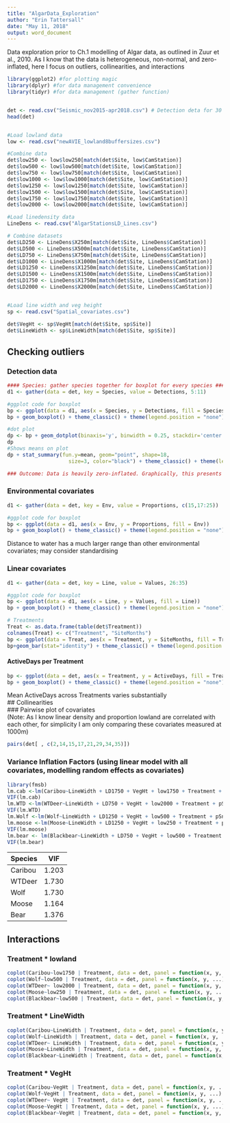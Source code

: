 ```yaml
---
title: "AlgarData_Exploration"
author: "Erin Tattersall"
date: "May 11, 2018"
output: word_document
---
```


  Data exploration prior to Ch.1 modelling of Algar data, as outlined in Zuur et al., 2010. As I know that the data is heterogeneous, non-normal, and zero-inflated, here I focus on outliers, collinearities, and interactions  
```r
library(ggplot2) #for plotting magic
library(dplyr) #for data management convenience
library(tidyr) #for data management (gather function)


det <- read.csv("Seismic_nov2015-apr2018.csv") # Detection deta for 30 months of surveying
head(det)


#Load lowland data
low <- read.csv("newAVIE_lowland8buffersizes.csv")

#Combine data
det$low250 <- low$low250[match(det$Site, low$CamStation)]
det$low500 <- low$low500[match(det$Site, low$CamStation)]
det$low750 <- low$low750[match(det$Site, low$CamStation)]
det$low1000 <- low$low1000[match(det$Site, low$CamStation)]
det$low1250 <- low$low1250[match(det$Site, low$CamStation)]
det$low1500 <- low$low1500[match(det$Site, low$CamStation)]
det$low1750 <- low$low1750[match(det$Site, low$CamStation)]
det$low2000 <- low$low2000[match(det$Site, low$CamStation)]

#Load linedensity data
LineDens <- read.csv("AlgarStationsLD_Lines.csv")

# Combine datasets
det$LD250 <- LineDens$X250m[match(det$Site, LineDens$CamStation)]
det$LD500 <- LineDens$X500m[match(det$Site, LineDens$CamStation)]
det$LD750 <- LineDens$X750m[match(det$Site, LineDens$CamStation)]
det$LD1000 <- LineDens$X1000m[match(det$Site, LineDens$CamStation)]
det$LD1250 <- LineDens$X1250m[match(det$Site, LineDens$CamStation)]
det$LD1500 <- LineDens$X1500m[match(det$Site, LineDens$CamStation)]
det$LD1750 <- LineDens$X1750m[match(det$Site, LineDens$CamStation)]
det$LD2000 <- LineDens$X2000m[match(det$Site, LineDens$CamStation)]


#Load line width and veg height
sp <- read.csv("Spatial_covariates.csv")

det$VegHt <- sp$VegHt[match(det$Site, sp$Site)]
det$LineWidth <- sp$LineWidth[match(det$Site, sp$Site)]
```

## Checking outliers
### Detection data
```r
#### Species: gather species together for boxplot for every species ####
d1 <- gather(data = det, key = Species, value = Detections, 5:11)

#ggplot code for boxplot
bp <- ggplot(data = d1, aes(x = Species, y = Detections, fill = Species)) #Coyote has one major outlier, probably Algar17 2017-08
bp + geom_boxplot() + theme_classic() + theme(legend.position = "none")

#dot plot
dp <- bp + geom_dotplot(binaxis='y', binwidth = 0.25, stackdir='center')# Species overlap, but clear that data is skewed to 0
dp
#Shows means on plot
dp + stat_summary(fun.y=mean, geom="point", shape=18,
                    size=3, color="black") + theme_classic() + theme(legend.position = "none") 

### Outcome: Data is heavily zero-inflated. Graphically, this presents all non-zero points as outliers. 
```
### Environmental covariates
```r
d1 <- gather(data = det, key = Env, value = Proportions, c(15,17:25))

#ggplot code for boxplot
bp <- ggplot(data = d1, aes(x = Env, y = Proportions, fill = Env))
bp + geom_boxplot() + theme_classic() + theme(legend.position = "none")

```
  Distance to water has a much larger range than other environmental covariates; may consider standardising  

### Linear covariates   
```r
d1 <- gather(data = det, key = Line, value = Values, 26:35)

#ggplot code for boxplot
bp <- ggplot(data = d1, aes(x = Line, y = Values, fill = Line))
bp + geom_boxplot() + theme_classic() + theme(legend.position = "none") + scale_x_discrete(limits=c("LD250", "LD500", "LD750","LD1000", "LD1250", "LD1250", "LD1500", "LD1750", "LD2000", "LineWidth", "VegHt"))

# Treatments
Treat <- as.data.frame(table(det$Treatment))
colnames(Treat) <- c("Treatment", "SiteMonths")
bp <- ggplot(data = Treat, aes(x = Treatment, y = SiteMonths, fill = Treatment))
bp+geom_bar(stat="identity") + theme_classic() + theme(legend.position = "none")

```

#### ActiveDays per Treatment  
```r
bp <- ggplot(data = det, aes(x = Treatment, y = ActiveDays, fill = Treatment))
bp + geom_boxplot() + theme_classic() + theme(legend.position = "none")
```
  Mean ActiveDays across Treatments varies substantially  
## Collinearities  
### Pairwise plot of covariates  
  (Note: As I know linear density and proportion lowland are correlated with each other, for simplicity I am only comparing these covariates measured at 1000m)  
```r
pairs(det[ , c(2,14,15,17,21,29,34,35)])
```
### Variance Inflation Factors (using linear model with all covariates, modelling random effects as covariates)  
```r
library(fmsb)
lm.cab <-lm(Caribou~LineWidth + LD1750 + VegHt + low1750 + Treatment + pSnow + Site + Month, data = det) 
VIF(lm.cab)
lm.WTD <-lm(WTDeer~LineWidth + LD750 + VegHt + low2000 + Treatment + pSnow + Site + Month, data = det) 
VIF(lm.WTD)
lm.Wolf <-lm(Wolf~LineWidth + LD1250 + VegHt + low500 + Treatment + pSnow + Site + Month, data = det) 
lm.moose <-lm(Moose~LineWidth + LD1250 + VegHt + low250 + Treatment + pSnow + Site + Month, data = det) 
VIF(lm.moose)
lm.bear <- lm(Blackbear~LineWidth + LD750 + VegHt + low500 + Treatment + pSnow + Site + Month, data = det) 
VIF(lm.bear)

```
Species  | VIF
-------- | ------
Caribou  | 1.203
WTDeer   | 1.730
Wolf     | 1.730
Moose    | 1.164
Bear     | 1.376  

## Interactions  
### Treatment * lowland
```r
coplot(Caribou~low1750 | Treatment, data = det, panel = function(x, y, ...) panel.smooth(x, y, span = .8, ...))
coplot(Wolf~low500 | Treatment, data = det, panel = function(x, y, ...) panel.smooth(x, y, span = .8, ...))
coplot(WTDeer~ low2000 | Treatment, data = det, panel = function(x, y, ...) panel.smooth(x, y, span = .8, ...))
coplot(Moose~low250 | Treatment, data = det, panel = function(x, y, ...) panel.smooth(x, y, span = .8, ...))
coplot(Blackbear~low500 | Treatment, data = det, panel = function(x, y, ...) panel.smooth(x, y, span = .8, ...))
```
### Treatment * LineWidth
```r
coplot(Caribou~LineWidth | Treatment, data = det, panel = function(x, y, ...) panel.smooth(x, y, span = .8, ...))
coplot(Wolf~LineWidth | Treatment, data = det, panel = function(x, y, ...) panel.smooth(x, y, span = .8, ...))
coplot(WTDeer~ LineWidth | Treatment, data = det, panel = function(x, y, ...) panel.smooth(x, y, span = .8, ...))
coplot(Moose~LineWidth | Treatment, data = det, panel = function(x, y, ...) panel.smooth(x, y, span = .8, ...))
coplot(Blackbear~LineWidth | Treatment, data = det, panel = function(x, y, ...) panel.smooth(x, y, span = .8, ...))
```
### Treatment * VegHt
```r
coplot(Caribou~VegHt | Treatment, data = det, panel = function(x, y, ...) panel.smooth(x, y, span = .8, ...))
coplot(Wolf~VegHt | Treatment, data = det, panel = function(x, y, ...) panel.smooth(x, y, span = .8, ...))
coplot(WTDeer~ VegHt | Treatment, data = det, panel = function(x, y, ...) panel.smooth(x, y, span = .8, ...))
coplot(Moose~VegHt | Treatment, data = det, panel = function(x, y, ...) panel.smooth(x, y, span = .8, ...))
coplot(Blackbear~VegHt | Treatment, data = det, panel = function(x, y, ...) panel.smooth(x, y, span = .8, ...))
```